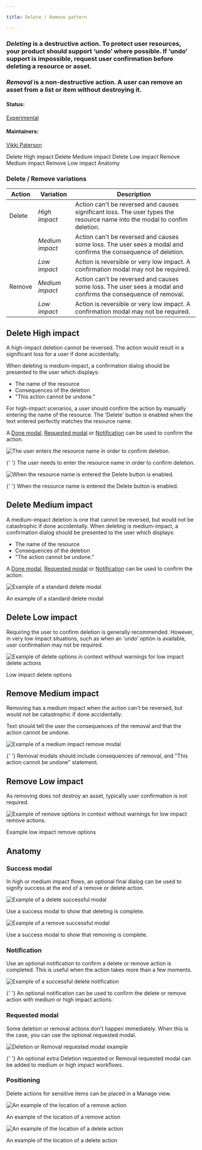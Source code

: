 ```yaml
---

title: Delete / Remove pattern

---
```


### _Deleting_ is a destructive action. To protect user resources, your product should support ‘undo’ where possible. If ‘undo’ support is impossible, request user confirmation before deleting a resource or asset.

### _Removal_ is a non-destructive action. A user can remove an asset from a list or item without destroying it.

#### Status:

[Experimental](/experimental/overview)

#### Maintainers:

[Vikki Paterson](https://github.com/vikkipaterson)

<AnchorLinks>

<AnchorLink>Delete High impact</AnchorLink>
<AnchorLink>Delete Medium impact</AnchorLink>
<AnchorLink>Delete Low impact</AnchorLink>
<AnchorLink>Remove Medium impact</AnchorLink>
<AnchorLink>Remove Low impact</AnchorLink>
<AnchorLink>Anatomy</AnchorLink>

</AnchorLinks>

### Delete / Remove variations

| Action | Variation       | Description                                                                                                               |
| ------ | --------------- | ------------------------------------------------------------------------------------------------------------------------- |
| Delete | _High impact_   | Action can't be reversed and causes significant loss. The user types the resource name into the modal to confim deletion. |
|        | _Medium impact_ | Action can't be reversed and causes some loss. The user sees a modal and confirms the consequence of deletion.            |
|        | _Low impact_    | Action is reversible or very low impact. A confirmation modal may not be required.                                        |
| Remove | _Medium impact_ | Action can't be reversed and causes some loss. The user sees a modal and confirms the consequence of removal.             |
|        | _Low impact_    | Action is reversible or very low impact. A confirmation modal may not be required.                                        |

## Delete High impact

A high-impact deletion cannot be reversed. The action would result in a significant loss for a user if done accidentally.

When deleting is medium-impact, a confirmation dialog should be presented to the user which displays:

- The name of the resource
- Consequences of the deletion
- "This action cannot be undone."

For high-impact scenarios, a user should confirm the action by manually entering the name of the resource. The 'Delete' button is enabled when the text entered perfectly matches the resource name.

A [Done modal](#done-modal), [Requested modal](#requested-modal) or [Notification](#notification) can be used to confirm the action.

<Row>
<Column colLg={8}>

![The user enters the resource name in order to confirm deletion.](images/2.png)

<Caption>
  {' '}
  The user needs to enter the resource name in order to confirm deletion.
</Caption>

![When the resource name is entered the Delete button is enabled.](images/3.png)

<Caption>
  {' '}
  When the resource name is entered the Delete button is enabled.
</Caption>

</Column>
</Row>

## Delete Medium impact

A medium-impact deletion is one that cannot be reversed, but would not be catastrophic if done accidentally. When deleting is medium-impact, a confirmation dialog should be presented to the user which displays:

- The name of the resource
- Consequences of the deletion
- "The action cannot be undone."

A [Done modal](#done-modal), [Requested modal](#requested-modal) or [Notification](#notification) can be used to confirm the action.

<Row>
<Column colLg={8}>

![Example of a standard delete modal](images/6.png)

<Caption>An example of a standard delete modal</Caption>

</Column>
</Row>

## Delete Low impact

Requiring the user to confirm deletion is generally recommended. However, in very low impact situations, such as when an ‘undo’ option is available, user confirmation may not be required.

<Row>
<Column colLg={8}>

![Example of delete options in context without warnings for low impact delete actions](images/LowImpactDelete.png)

<Caption> Low impact delete options</Caption>
</Column>
</Row>

## Remove Medium impact

Removing has a medium impact when the action can't be reversed, but would not be catastrophic if done accidentally.

Text should tell the user the consequences of the removal and that the action cannot be undone.

<Row>
<Column colLg={8}>

![Example of a medium impact remove modal](images/first-view.png)

<Caption>
  {' '}
  Removal modals should include consequences of removal, and "This action cannot
  be undone" statement.
</Caption>

</Column>
</Row>

## Remove Low impact

As removing does not destroy an asset, typically user confirmation is not required.

<Row>
<Column colLg={8}>

![Example of remove options in context without warnings for low impact remove actions.](images/LowImpactRemove.png)

<Caption> Example low impact remove options</Caption>

</Column>
</Row>

## Anatomy

### Success modal

In high or medium impact flows, an optional final dialog can be used to signify success at the end of a remove or delete action.

<Row>
<Column colLg={8}>

![Example of a delete successful modal](images/DoneSerious.png)

<Caption> Use a success modal to show that deleting is complete.</Caption>

![Example of a remove successful modal](images/DoneMedium.png)

<Caption> Use a success modal to show that removing is complete.</Caption>

</Column>
</Row>

### Notification

Use an optional notification to confirm a delete or remove action is completed. This is useful when the action takes more than a few moments.

<Row>
<Column colLg={8}>

![Example of a successful delete notification](images/7_updated.png)

<Caption>
  {' '}
  An optional notification can be used to confirm the delete or remove action
  with medium or high impact actions.
</Caption>

</Column>
</Row>

### Requested modal

Some deletion or removal actions don't happen immediately. When this is the case, you can use the optional requested modal.

<Row>
<Column colLg={8}>

![Deletion or Removal requested modal example](images/Requested.png)

<Caption>
  {' '}
  An optional extra Deletion requested or Removal requested modal can be added
  to medium or high impact workflows.
</Caption>

</Column>
</Row>

### Positioning

Delete actions for sensitive items can be placed in a Manage view.

<Row>
<Column colLg={8}>

![An example of the location of a remove action](images/DeleteExample.png)

<Caption>An example of the location of a remove action</Caption>

![An example of the location of a delete action](images/RemoveExample.png)

<Caption>An example of the location of a delete action</Caption>

</Column>
</Row>
